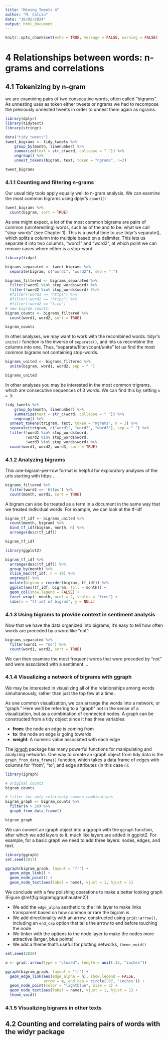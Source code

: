 ```yaml
---
title: "Mining Tweets 4"
author: "M. Calciu"
date: "18/02/2024"
output: html_document
---
```


```r
knitr::opts_chunk$set(echo = TRUE, message = FALSE, warning = FALSE)
```
# 4 Relationships between words: n-grams and correlations

## 4.1 Tokenizing by n-gram

we are examining pairs of two consecutive words, often called "bigrams".
As unnesting uses as token either tweets or ngrams we had to recompose the previously unnested tweets in order to unnest them again as ngrams. 

```r
library(dplyr)
library(tidytext)
library(stringr)

data("tidy_tweets")
tweet_bigrams <- tidy_tweets %>%
    group_by(month, linenumber) %>% 
    summarize(text = str_c(word, collapse = " ")) %>%
    ungroup() %>%
    unnest_tokens(bigram, text, token = "ngrams", n=2)

tweet_bigrams
```
### 4.1.1 Counting and filtering n-grams

Our usual tidy tools apply equally well to n-gram analysis. We can examine the most common bigrams using dplyr's `count()`:

```r
tweet_bigrams %>%
  count(bigram, sort = TRUE)
```
As one might expect, a lot of the most common bigrams are pairs of common (uninteresting) words, such as of the and to be: what we call “stop-words” (see Chapter 1). This is a useful time to use tidyr’s separate(), which splits a column into multiple based on a delimiter. This lets us separate it into two columns, “word1” and “word2”, at which point we can remove cases where either is a stop-word.


```r
library(tidyr)

bigrams_separated <- tweet_bigrams %>%
  separate(bigram, c("word1", "word2"), sep = " ")

bigrams_filtered <- bigrams_separated %>%
  filter(!word1 %in% stop_words$word) %>%
  filter(!word2 %in% stop_words$word) #%>%
  #filter(!word1 == "https") %>%
  #filter(!word2 == "https") %>%
  #filter(!word2 == "t.co")
# new bigram counts:
bigram_counts <- bigrams_filtered %>% 
  count(word1, word2, sort = TRUE)

bigram_counts
```
In other analyses, we may want to work with the recombined words. tidyr's `unite()` function is the inverse of `separate()`, and lets us recombine the columns into one. Thus, "separate/filter/count/unite" let us find the most common bigrams not containing stop-words.

```r
bigrams_united <- bigrams_filtered %>%
  unite(bigram, word1, word2, sep = " ")

bigrams_united
```
In other analyses you may be interested in the most common trigrams, which are consecutive sequences of 3 words. We can find this by setting `n = 3`:

```r
tidy_tweets %>% 
    group_by(month, linenumber) %>% 
    summarize(text = str_c(word, collapse = " ")) %>%
    ungroup() %>%
  unnest_tokens(trigram, text, token = "ngrams", n = 3) %>%
  separate(trigram, c("word1", "word2", "word3"), sep = " ") %>%
  filter(!word1 %in% stop_words$word,
         !word2 %in% stop_words$word,
         !word3 %in% stop_words$word) %>%
  count(word1, word2, word3, sort = TRUE)
```

### 4.1.2 Analyzing bigrams

This one-bigram-per-row format is helpful for exploratory analyses of the urls starting with https ..


```r
bigrams_filtered %>%
  filter(word2 == 'https') %>%
  count(month, word1, sort = TRUE)
```
A bigram can also be treated as a term in a document in the same way that we treated individual words. For example, we can look at the tf-idf

```r
bigram_tf_idf <- bigrams_united %>%
  count(month, bigram) %>%
  bind_tf_idf(bigram, month, n) %>%
  arrange(desc(tf_idf))

bigram_tf_idf
```
```r
library(ggplot2)

bigram_tf_idf %>%
  arrange(desc(tf_idf)) %>%
  group_by(month) %>%
  slice_max(tf_idf, n = 10) %>%
  ungroup() %>%
  mutate(bigram = reorder(bigram, tf_idf)) %>%
  ggplot(aes(tf_idf, bigram, fill = month)) +
  geom_col(show.legend = FALSE) +
  facet_wrap(~ month, ncol = 2, scales = "free") +
  labs(x = "tf-idf of bigram", y = NULL)
```
### 4.1.3 Using bigrams to provide context in sentiment analysis
Now that we have the data organized into bigrams, it's easy to tell how often words are preceded by a word like "not":

```r
bigrams_separated %>%
  filter(word1 == "no") %>%
  count(word1, word2, sort = TRUE)
```

We can then examine the most frequent words that were preceded by "not" and were associated with a sentiment.
...

### 4.1.4 Visualizing a network of bigrams with ggraph

We may be interested in visualizing all of the relationships among words simultaneously, rather than just the top few at a time.

 As one common visualization, we can arrange the words into a network, or "graph." Here we'll be referring to a "graph" not in the sense of a visualization, but as a combination of connected nodes. A graph can be constructed from a tidy object since it has three variables:

* **from**: the node an edge is coming from
* **to**: the node an edge is going towards
* **weight**: A numeric value associated with each edge

The [igraph](http://igraph.org/) package has many powerful functions for manipulating and analyzing networks. One way to create an igraph object from tidy data is the `graph_from_data_frame()` function, which takes a data frame of edges with columns for "from", "to", and edge attributes (in this case `n`):

```r
library(igraph)

# original counts
bigram_counts

# filter for only relatively common combinations
bigram_graph <- bigram_counts %>%
  filter(n > 20) %>%
  graph_from_data_frame()

bigram_graph
```

We can convert an igraph object into a ggraph with the `ggraph` function, after which we add layers to it, much like layers are added in ggplot2. For example, for a basic graph we need to add three layers: nodes, edges, and text.

```r
library(ggraph)
set.seed(2017)

ggraph(bigram_graph, layout = "fr") +
  geom_edge_link() +
  geom_node_point() +
  geom_node_text(aes(label = name), vjust = 1, hjust = 1)
```

We conclude with a few polishing operations to make a better looking graph (Figure \@ref(fig:bigramggraphausten2)):

* We add the `edge_alpha` aesthetic to the link layer to make links transparent based on how common or rare the bigram is
* We add directionality with an arrow, constructed using `grid::arrow()`, including an `end_cap` option that tells the arrow to end before touching the node
* We tinker with the options to the node layer to make the nodes more attractive (larger, blue points)
* We add a theme that's useful for plotting networks, `theme_void()`

```r
set.seed(2020)

a <- grid::arrow(type = "closed", length = unit(.15, "inches"))

ggraph(bigram_graph, layout = "fr") +
  geom_edge_link(aes(edge_alpha = n), show.legend = FALSE,
                 arrow = a, end_cap = circle(.07, 'inches')) +
  geom_node_point(color = "lightblue", size = 5) +
  geom_node_text(aes(label = name), vjust = 1, hjust = 1) +
  theme_void()
```
### 4.1.5 Visualizing bigrams in other texts 

## 4.2 Counting and correlating pairs of words with the widyr package
